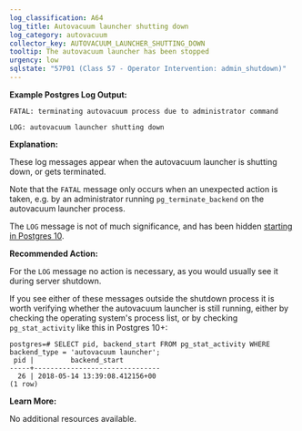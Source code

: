 ```yaml
---
log_classification: A64
log_title: Autovacuum launcher shutting down
log_category: autovacuum
collector_key: AUTOVACUUM_LAUNCHER_SHUTTING_DOWN
tooltip: The autovacuum launcher has been stopped
urgency: low
sqlstate: "57P01 (Class 57 - Operator Intervention: admin_shutdown)"
---
```


**Example Postgres Log Output:**

```
FATAL: terminating autovacuum process due to administrator command
```

```
LOG: autovacuum launcher shutting down
```

**Explanation:**

These log messages appear when the autovacuum launcher is shutting down,
or gets terminated.

Note that the `FATAL` message only occurs when an unexpected action is taken,
e.g. by an administrator running `pg_terminate_backend` on the autovacuum
launcher process.

The `LOG` message is not of much significance, and has been hidden
[starting in Postgres 10](https://git.postgresql.org/gitweb/?p=postgresql.git;a=commitdiff;h=6ec4c8584c45ee784a95e02c40bb643430dee32a).

**Recommended Action:**

For the `LOG` message no action is necessary, as you would usually see it during
server shutdown.

If you see either of these messages outside the shutdown process it is worth
verifying whether the autovacuum launcher is still running, either by
checking the operating system's process list, or by checking `pg_stat_activity`
like this in Postgres 10+:

```
postgres=# SELECT pid, backend_start FROM pg_stat_activity WHERE backend_type = 'autovacuum launcher';
 pid |         backend_start         
-----+-------------------------------
  26 | 2018-05-14 13:39:08.412156+00
(1 row)
```

**Learn More:**

No additional resources available.
